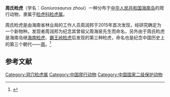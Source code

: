 {{speciesbox
| image  =
| status = DD
| status_system = IUCN3.1
| status_ref =<ref name=iucn>{{IUCN|authors=Wang, L. & Yang, J|year=2019|id=126298616|title=''Goniurosaurus zhoui''|page =e.T126298616A126298661|access-date=2021-03-31}}</ref>
| genus = Goniurosaurus
| species= zhoui
| authority = Zhou, Wang, Chen, & Liang, 2018
}}
'''周氏睑虎'''（学名：''Goniurosaurus zhoui''）一种分布于[[中华人民共和国|中华人民共和国]][[海南岛|海南岛]]的爬行动物，隶属于[[睑虎科|睑虎科]][[睑虎属|睑虎属]]。

周氏睑虎是由海南省林业局的工作人员周润邦于2015年首次发现，经研究确定为一个新物种。发现者周润邦为纪念其曾祖父周海泉先生而命名，另外由于周氏睑虎是海南岛继[[海南睑虎|海南睑虎]]、[[霸王岭睑虎|霸王岭睑虎]]后发现的第三种睑虎，命名也是纪念中国历史上的第三个朝代——[[周朝|周]]。<ref>{{cite news |title=周氏睑虎隐含的生物密码 |url=http://hnrb.hinews.cn/html/2018-08/06/content_14_1.htm |accessdate=2021-03-31 |work=《海南日报》 |date=2018-08-06}}</ref>


==参考文献==
{{reflist}}
{{Taxonbar|from=Q56646854}}
[[Category:洞穴睑虎属|Category:洞穴睑虎属]]
[[Category:中国爬行动物|Category:中国爬行动物]]
[[Category:中国国家二级保护动物|Category:中国国家二级保护动物]]